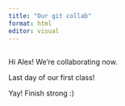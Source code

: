 ```yaml
---
title: "Our git collab"
format: html
editor: visual
---
```


## 

Hi Alex! We're collaborating now.

Last day of our first class!

Yay! Finish strong :)
